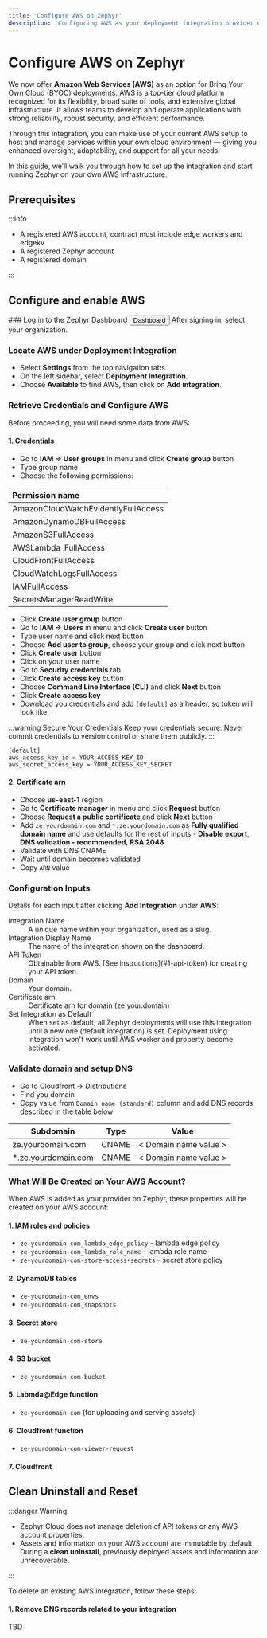 ```yaml
---
title: 'Configure AWS on Zephyr'
description: 'Configuring AWS as your deployment integration provider on Zephyr'
---
```



# Configure AWS on Zephyr

We now offer **Amazon Web Services (AWS)** as an option for Bring Your Own Cloud (BYOC) deployments. AWS is a top-tier cloud platform recognized for its flexibility, broad suite of tools, and extensive global infrastructure. It allows teams to develop and operate applications with strong reliability, robust security, and efficient performance.

Through this integration, you can make use of your current AWS setup to host and manage services within your own cloud environment — giving you enhanced oversight, adaptability, and support for all your needs.

In this guide, we’ll walk you through how to set up the integration and start running Zephyr on your own AWS infrastructure.

## Prerequisites

:::info

- A registered AWS account, contract must include edge workers and edgekv
- A registered Zephyr account
- A registered domain

:::

## Configure and enable AWS

<Steps>
### Log in to the Zephyr Dashboard
<a href="https://app.zephyr-cloud.io">
<Button variant="outline" className="hover:bg-zinc-100 hover:text-black">Dashboard</Button>
</a>
After signing in, select your organization.
<br/>

### Locate AWS under Deployment Integration

- Select **Settings** from the top navigation tabs.
- On the left sidebar, select **Deployment Integration**.
- Choose **Available** to find AWS, then click on **Add integration**.

### Retrieve Credentials and Configure AWS

Before proceeding, you will need some data from AWS:

#### 1. Credentials

- Go to **IAM -> User groups** in menu and click **Create group** button
- Type group name
- Choose the following permissions:

| Permission name                     |
| :---------------------------------- |
| AmazonCloudWatchEvidentlyFullAccess |
| AmazonDynamoDBFullAccess            |
| AmazonS3FullAccess                  |
| AWSLambda_FullAccess                |
| CloudFrontFullAccess                |
| CloudWatchLogsFullAccess            |
| IAMFullAccess                       |
| SecretsManagerReadWrite             |

- Click **Create user group** button
- Go to **IAM -> Users** in menu and click **Create user** button
- Type user name and click next button
- Choose **Add user to group**, choose your group and click next button
- Click **Create user** button
- Click on your user name
- Go to **Security credentials** tab
- Click **Create access key** button
- Choose **Command Line Interface (CLI)** and click **Next** button
- Click **Create access key**
- Download you credentials and add `[default]` as a header, so token will look like:

:::warning Secure Your Credentials
Keep your credentials secure. Never commit credentials to version control or share them publicly.
:::

```
[default]
aws_access_key_id = YOUR_ACCESS_KEY_ID
aws_secret_access_key = YOUR_ACCESS_KEY_SECRET
```

#### 2. Certificate arn

- Choose **us-east-1** region
- Go to **Certificate manager** in menu and click **Request** button
- Choose **Request a public certificate** and click **Next** button
- Add `ze.yourdomain.com` and `*.ze.yourdomain.com` as **Fully qualified domain name** and use defaults for the rest of inputs - **Disable export**, **DNS validation - recommended**, **RSA 2048**
- Validate with DNS CNAME
- Wait until domain becomes validated
- Copy `ARN` value

### Configuration Inputs

Details for each input after clicking **Add Integration** under **AWS**:

<dt>Integration Name</dt>
<dd>
  A unique name within your organization, used as a slug.
</dd>

<dt>Integration Display Name</dt>
<dd>
  The name of the integration shown on the dashboard.
</dd>

<dt>API Token</dt>
<dd>
  Obtainable from AWS. [See instructions](#1-api-token) for creating your API token.
</dd>

<dt>Domain</dt>
<dd>
  Your domain.
</dd>

<dt>Certificate arn</dt>
<dd>
  Certificate arn for domain (ze.your.domain)
</dd>

<dt>Set Integration as Default</dt>
<dd>
  When set as default, all Zephyr deployments will use this integration until a
  new one (default integration) is set. Deployment using integration won't work until AWS worker and property become activated.
</dd>

### Validate domain and setup DNS

- Go to Cloudfront -> Distributions
- Find you domain
- Copy value from `Domain name (standard)` column and add DNS records described in the table below

| Subdomain                         | Type  | Value                                      |
|-----------------------------------|-------|--------------------------------------------|
| ze.yourdomain.com                 | CNAME | < Domain name value >                      |
| *.ze.yourdomain.com               | CNAME | < Domain name value >                      |

</Steps>

### What Will Be Created on Your AWS Account?

When AWS is added as your provider on Zephyr, these properties will be created on your AWS account:

#### 1. IAM roles and policies

- `ze-yourdomain-com_lambda_edge_policy` - lambda edge policy
- `ze-yourdomain-com_lambda_role_name` - lambda role name
- `ze-yourdomain-com-store-access-secrets` - secret store policy

#### 2. DynamoDB tables

- `ze-yourdomain-com_envs`
- `ze-yourdomain-com_snapshots`

#### 3. Secret store

- `ze-yourdomain-com-store`

#### 4. S3 bucket

- `ze-yourdomain-com-bucket`

#### 5. Labmda@Edge function

- `ze-yourdomain-com` (for uploading and serving assets)

#### 6. Cloudfront function

- `ze-yourdomain-com-viewer-request`

#### 7. Cloudfront

## Clean Uninstall and Reset

:::danger Warning

- Zephyr Cloud does not manage deletion of API tokens or any AWS account properties.
- Assets and information on your AWS account are immutable by default. During a **clean uninstall**, previously deployed assets and information are unrecoverable.

:::

To delete an existing AWS integration, follow these steps:

#### 1. Remove DNS records related to your integration

TBD